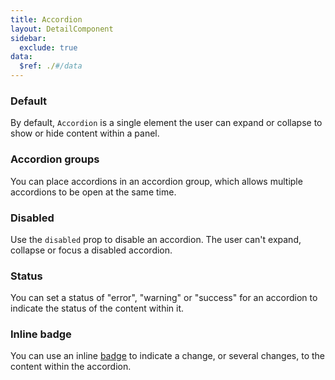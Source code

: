 ```yaml
---
title: Accordion
layout: DetailComponent
sidebar:
  exclude: true
data:
  $ref: ./#/data
---
```


<LivePreviewControls>
<LivePreview componentName="accordion" exampleName="Default" >

### Default

By default, `Accordion` is a single element the user can expand or collapse to show or hide content within a panel.

</LivePreview>
<LivePreview componentName="accordion" exampleName="AccordionGroup" >

### Accordion groups

You can place accordions in an accordion group, which allows multiple accordions to be open at the same time.

</LivePreview>
<LivePreview componentName="accordion" exampleName="Disabled" >

### Disabled

Use the `disabled` prop to disable an accordion. The user can't expand, collapse or focus a disabled accordion.

</LivePreview>
<LivePreview componentName="accordion" exampleName="Status" >

### Status

You can set a status of "error", "warning" or "success" for an accordion to indicate the status of the content within it.

</LivePreview>
<LivePreview componentName="accordion" exampleName="InlineBadge" >

### Inline badge

You can use an inline [badge](../badge) to indicate a change, or several changes, to the content within the accordion.

</LivePreview>
</LivePreviewControls>

